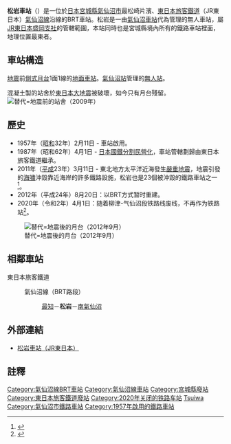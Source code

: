 {{NoteTA|1 = zh:松岩車站; zh-cn:松岩站; zh-tw:松岩車站; zh-hk:松岩站; }}
{{日本車站資訊
| 公司色 = green
| 文字色 = 
| 站名 = 松岩車站
| 圖片 = JR East BRT Matsuiwa Station.jpg
| pxl = 285px
| 圖片說明 = BRT站台（2018年）
| 日文原名 = 松岩
| 平假名 = まついわ
| 羅馬拼音 = Matsuiwa
| 副站名 = 
| 電報略號 = マツ
| 車站編號 = 
| 所屬公司 = [[File:JR_logo_(east).svg|22px]] [[東日本旅客鐵道|東日本旅客鐵道]]
| 所屬路線 = {{Color|#6600cc|■}}[[氣仙沼線|氣仙沼線]]
| 距離 = 65.6
| 起站 = [[前谷地車站|前谷地]]
| 前一站 = [[最知車站|最知]]
| 前一站距離 = 2.3
| 後一站距離 = 2.7
| 後一站 = [[南氣仙沼車站|南氣仙沼]]
| 所在地 = [[宮城縣|宮城縣]][[氣仙沼市|氣仙沼市]]松崎片濱10號
| 車站構造 = 地面車站
| 啟用年月日 = 1957年（[[昭和|昭和]]32年）2月11日
| 廢站年月日 = 
| 乘客人數 = 62
| 上下車人次 = 
| 統計年度 = 2015年
| 轉車 = 
| 備註 = 無人車站
| 全寬備註 = 
| name = 
| address = 
}}
'''松岩車站'''（{{jpn|j=松岩駅|hg=まついわえき|rm=Matsuiwa eki|f=y}}）是一位於[[日本|日本]][[宮城縣|宮城縣]][[氣仙沼市|氣仙沼市]]最松崎片濱、[[東日本旅客鐵道|東日本旅客鐵道]]（JR東日本）[[氣仙沼線|氣仙沼線]]沿線的BRT車站。松岩是一由[[氣仙沼車站|氣仙沼車站]]代為管理的無人車站，屬[[東日本旅客鐵道盛岡支社|JR東日本盛岡支社]]的管轄範圍，本站同時也是宮城縣境內所有的鐵路車站裡面，地理位置最東者。

== 車站構造 ==
[[東日本大震災|地震]]前[[側式月台|側式月台]]1面1線的[[地面車站|地面車站]]。[[氣仙沼站|氣仙沼站]]管理的[[無人站|無人站]]。

混凝土製的站舍於[[東日本大地震|東日本大地震]]被破壞，如今只有月台殘留。
[[File:JR_Matsuiwa_sta_001.jpg|替代=地震前的站舍（2009年）]]

== 歷史 ==
*1957年（[[昭和|昭和]]32年）2月11日 - 車站啟用。
*1987年（昭和62年）4月1日 - [[日本國鐵分割民營化|日本國鐵分割民營化]]，車站管轄劃歸由東日本旅客鐵道繼承。
* 2011年（[[平成|平成]]23年）3月11日 - 東北地方太平洋近海發生[[2011年日本東北地方太平洋近海地震|嚴重地震]]，地震引發的[[海嘯|海嘯]]沖毀靠近海岸的許多鐵路設施，松岩也是23個被沖毀的鐵路車站之一<ref>{{cite web |url=http://www.sankeibiz.jp/business/news/110401/bsd1104010801004-n1.htm |language=ja |title=<span lang="ja">【東日本大震災】ＪＲ東日本、太平洋沿岸の２３駅流失</span> |publisher=[[產經新聞社|產經新聞社]] |date=2011-04-01 |accessdate=2011-04-17 |deadurl=yes |archiveurl=https://web.archive.org/web/20110413050421/http://www.sankeibiz.jp/business/news/110401/bsd1104010801004-n1.htm |archivedate=2011-04-13 }}</ref>。
*2012年（平成24年）8月20日：以BRT方式暂时重建。
*2020年（令和2年）4月1日：随着柳津-气仙沼段铁路线废线，不再作为铁路站<ref>{{Cite web|title=気仙沼線(柳津~気仙沼間)及び大船渡線(気仙沼~盛間)における 鉄道事業の廃止の日の繰上げの届出について|url=https://www.jreast.co.jp/press/2019/20200131_ho01.pdf|accessdate=|author=東日本旅客鉄道株式会社|date=2020-01-31|format=PDF|publisher=|language=ja|archiveurl=https://web.archive.org/web/20200204215535/https://www.jreast.co.jp/press/2019/20200131_ho01.pdf|archivedate=2020-02-04}}</ref>。

[[File:Matsuiwa_station_Ruins_20120907.jpg|替代=地震後的月台（2012年9月）]]

== 相鄰車站 ==
; 東日本旅客鐵道
: {{Color|#6600cc|■}}氣仙沼線（BRT路段）
:: [[最知站|最知]]－'''松岩'''－[[南氣仙沼站|南氣仙沼]]

== 外部連結 ==
* {{ja}}[http://www.jreast.co.jp/estation/station/info.aspx?StationCd=1431 松岩車站（JR東日本）] {{Wayback|url=http://www.jreast.co.jp/estation/station/info.aspx?StationCd=1431 |date=20160303202314 }}

==註釋==
<references/>

{{氣仙沼線}}

{{DEFAULTSORT:Matsuiwa}}
[[Category:氣仙沼線BRT車站|Category:氣仙沼線BRT車站]]
[[Category:氣仙沼線車站|Category:氣仙沼線車站]]
[[Category:宮城縣廢站|Category:宮城縣廢站]]
[[Category:東日本旅客鐵道廢站|Category:東日本旅客鐵道廢站]]
[[Category:2020年关闭的铁路车站|Category:2020年关闭的铁路车站]]
[[Category:日本鐵路車站_Ma|Tsuiwa]]
[[Category:氣仙沼市鐵路車站|Category:氣仙沼市鐵路車站]]
[[Category:1957年啟用的鐵路車站|Category:1957年啟用的鐵路車站]]